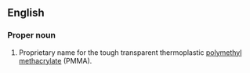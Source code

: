 ==English==

===Proper noun===
{{en-proper noun}}
{{wikipedia}}

# Proprietary name for the tough transparent thermoplastic [[polymethyl methacrylate]] (PMMA).